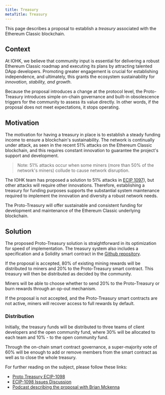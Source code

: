 ```yaml
---
title: Treasury
metaTitle: Treasury
---
```



This page describes a proposal to establish a *treasury* associated with the Ethereum Classic blockchain. 

## Context

At IOHK, we believe that community input is essential for delivering a robust Ethereum Classic roadmap and executing its plans by attracting talented DApp developers. Promoting greater engagement is crucial for establishing independence, and ultimately, this grants the ecosystem sustainability for *innovation, stability, and growth*.

Because the proposal introduces a change at the protocol level, the Proto-Treasury introduces simple on-chain governance and built-in obsolescence triggers for the community to assess its value directly.
In other words, if the proposal does not meet expectations, it stops operating.

## Motivation

The motivation for having a treasury in place is to establish a steady funding income to ensure a blockchain's sustainability. The network is continually under attack, as seen in the recent 51% attacks on the Ethereum Classic blockchain, and this requires constant innovation to guarantee the project's support and development.

> Note: 51% attacks occur when some miners (more than 50% of the network's miners) collude to cause network disruption.

The IOHK team has proposed a solution to 51% attacks in [ECIP 1097](https://ecips.ethereumclassic.org/ECIPs/ecip-1097)), but other attacks will require other innovations.
Therefore, establishing a treasury for funding purposes supports the substantial system maintenance required to implement the innovation and diversity a robust network needs.

The Proto-Treasury will offer sustainable and consistent funding for development and maintenance of the Ethereum Classic underlying blockchain.

## Solution

The proposed Proto-Treasury solution is straightforward in its optimization for speed of implementation. The treasury system also includes a specification and a Solidity smart contract in the [Github repository](https://github.com/input-output-hk/etc_treasury_system).

If the proposal is accepted, 80% of existing mining rewards will be distributed to miners and 20% to the Proto-Treasury smart contract. This treasury will then be distributed as decided by the community.

Miners will be able to choose whether to send 20% to the Proto-Treasury or burn rewards through an op-out mechanism.

If the proposal is not accepted, and the Proto-Treasury smart contracts are not active, miners will recover access to full rewards by default.

### Distribution

Initially, the treasury funds will be distributed to three teams of client developers and the open community fund, where 30% will be allocated to each team and 10% - to the open community fund.

Through the on-chain smart contract governance, a super-majority vote of 60% will be enough to add or remove members from the smart contract as well as to close the whole treasury.

For further reading on the subject, please follow these links:

* [Proto Treasury ECIP-1098](https://ecips.ethereumclassic.org/ECIPs/ecip-1098)
* [ECIP-1098 Issues Discussion](https://github.com/ethereumclassic/ECIPs/issues/350)
* [Podcast describing the proposal with Brian Mckenna](https://www.youtube.com/watch?v=55Quk7MDvXA)
